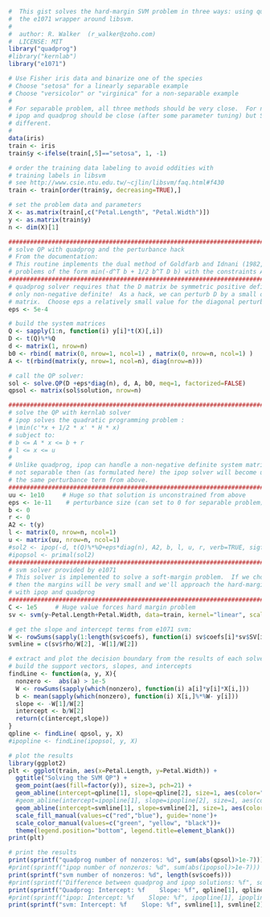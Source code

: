 ```r
#  This gist solves the hard-margin SVM problem in three ways: using quadprog, using kernlab's ipop, and by 
#  the e1071 wrapper around libsvm.
#
#  author: R. Walker  (r_walker@zoho.com)
#  LICENSE: MIT
library("quadprog")
#library("kernlab")
library("e1071")

# Use Fisher iris data and binarize one of the species
# Choose "setosa" for a linearly separable example
# Choose "versicolor" or "virginica" for a non-separable example
# 
# For separable problem, all three methods should be very close.  For non-separable problem,
# ipop and quadprog should be close (after some parameter tuning) but SVM result will still be a bit
# different.
#
data(iris)
train <- iris
train$y <-ifelse(train[,5]=="setosa", 1, -1)

# order the training data labeling to avoid oddities with 
# training labels in libsvm
# see http://www.csie.ntu.edu.tw/~cjlin/libsvm/faq.html#f430
train <- train[order(train$y, decreasing=TRUE),]

# set the problem data and parameters
X <- as.matrix(train[,c("Petal.Length", "Petal.Width")])
y <- as.matrix(train$y)
n <- dim(X)[1]

####################################################################################################################
# solve QP with quadprog and the perturbance hack
# From the documentation:
# This routine implements the dual method of Goldfarb and Idnani (1982, 1983) for solving quadratic programming
# problems of the form min(-d^T b + 1/2 b^T D b) with the constraints A^T b >= b_0.
####################################################################################################################
# quadprog solver requires that the D matrix be symmetric positive definite.  But the SVM problem is almost always
# only non-negative definite!  As a hack, we can perturb D by a small diagonal matrix and obtain positive definite
# matrix.  Choose eps a relatively small value for the diagonal perturbance.
eps <- 5e-4

# build the system matrices
Q <- sapply(1:n, function(i) y[i]*t(X)[,i])
D <- t(Q)%*%Q
d <- matrix(1, nrow=n)
b0 <- rbind( matrix(0, nrow=1, ncol=1) , matrix(0, nrow=n, ncol=1) )
A <- t(rbind(matrix(y, nrow=1, ncol=n), diag(nrow=n)))

# call the QP solver:
sol <- solve.QP(D +eps*diag(n), d, A, b0, meq=1, factorized=FALSE)
qpsol <- matrix(sol$solution, nrow=n)

####################################################################################################################
# solve the QP with kernlab solver
# ipop solves the quadratic programming problem :
# \min(c'*x + 1/2 * x' * H * x)
# subject to: 
# b <= A * x <= b + r
# l <= x <= u
#
# Unlike quadprog, ipop can handle a non-negative definite system matrix; however if the problem is 
# not separable then (as formulated here) the ipop solver will become unstable.  In this case, we can add
# the same perturbance term from above.
####################################################################################################################
uu <- 1e10     # Huge so that solution is unconstrained from above
eps <- 1e-11    # perturbance size (can set to 0 for separable problem)
b <- 0
r <- 0
A2 <- t(y)
l <- matrix(0, nrow=n, ncol=1)
u <- matrix(uu, nrow=n, ncol=1)
#sol2 <- ipop(-d, t(Q)%*%Q+eps*diag(n), A2, b, l, u, r, verb=TRUE, sigf=5, margin=1e-8) # toggle margin and sigf if fails to converge.
#ipopsol <- primal(sol2)
####################################################################################################################
# svm solver provided by e1071
# This solver is implemented to solve a soft-margin problem.  If we choose C very large, 
# then the margins will be very small and we'll approach the hard-margin classification problem that we solved above
# with ipop and quadprog
####################################################################################################################
C <- 1e5     # Huge value forces hard margin problem
sv <- svm(y~Petal.Length+Petal.Width, data=train, kernel="linear", scale=FALSE, type="C-classification", cost=C)

# get the slope and intercept terms from e1071 svm:
W <- rowSums(sapply(1:length(sv$coefs), function(i) sv$coefs[i]*sv$SV[i,]))
svmline = c(sv$rho/W[2], -W[1]/W[2])

# extract and plot the decision boundary from the results of each solver.
# build the support vectors, slopes, and intercepts
findLine <- function(a, y, X){
  nonzero <-  abs(a) > 1e-5
  W <- rowSums(sapply(which(nonzero), function(i) a[i]*y[i]*X[i,]))
  b <- mean(sapply(which(nonzero), function(i) X[i,]%*%W- y[i]))
  slope <- -W[1]/W[2]
  intercept <- b/W[2]
  return(c(intercept,slope))
}
qpline <- findLine( qpsol, y, X)
#ipopline <- findLine(ipopsol, y, X)

# plot the results
library(ggplot2)
plt <- ggplot(train, aes(x=Petal.Length, y=Petal.Width)) + 
  ggtitle("Solving the SVM QP") +
  geom_point(aes(fill=factor(y)), size=3, pch=21) +
  geom_abline(intercept=qpline[1], slope=qpline[2], size=1, aes(color="quadprog"), show_guide=TRUE) +
  #geom_abline(intercept=ipopline[1], slope=ipopline[2], size=1, aes(color="ipop")) +
  geom_abline(intercept=svmline[1], slope=svmline[2], size=1, aes(color="svm"))+
  scale_fill_manual(values=c("red","blue"), guide='none')+
  scale_color_manual(values=c("green", "yellow", "black"))+
  theme(legend.position="bottom", legend.title=element_blank())
print(plt)

# print the results
print(sprintf("quadprog number of nonzeros: %d", sum(abs(qpsol)>1e-7)))
#print(sprintf("ipop number of nonzeros: %d", sum(abs(ipopsol)>1e-7)))
print(sprintf("svm number of nonzeros: %d", length(sv$coefs)))
#print(sprintf("Difference between quadprog and ipop solutions: %f", sqrt(sum(qpsol - ipopsol)^2)))
print(sprintf("Quadprog: Intercept: %f    Slope: %f", qpline[1], qpline[2]))
#print(sprintf("ipop: Intercept: %f    Slope: %f", ipopline[1], ipopline[2]))
print(sprintf("svm: Intercept: %f    Slope: %f", svmline[1], svmline[2]))

```
